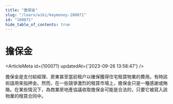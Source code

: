 ```yaml
---
title: "擔保金"
slug: "/learn/wiki/keymoney-100071"
id: "100071"
hide_table_of_contents: true
---
```



# 擔保金

<ArticleMeta id={100071} updatedAt={'2023-09-26 13:58:47'} />
<div className='border-solid border-b border-t-0 my-4 border-[var(--ifm-color-gray-300)]' />

擔保金是支付給經理、房東甚至當前租户以確保獲得住宅租賃物業的費用。有時該術語用來指押金。然而，在一些競爭激烈的租賃市場上，擔保金只是一種感謝或賄賂。在某些情況下，為商業房地產協議收取擔保金可能是合法的，只要它被寫入該物業的租賃合同中。
